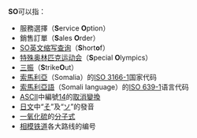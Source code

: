'''SO'''可以指：
*服務選擇（'''S'''ervice '''O'''ption）
*銷售訂單（'''S'''ales '''O'''rder）
*[http://shortof.com SO英文缩写查询]{{Wayback|url=http://shortof.com/ |date=20200809120033 }}（'''S'''hort'''o'''f）
*[[特殊奥林匹克运动会|特殊奥林匹克运动会]]（'''S'''pecial '''O'''lympics）
*[[三振|三振]]（'''S'''trike'''O'''ut）
*[[索馬利亞|索馬利亞]]（Somalia）的[[ISO_3166-1|ISO 3166-1]]国家代码
*[[索馬利亞語|索馬利亞語]]（Somali language）的[[ISO_639-1|ISO 639-1]]语言代码
* [[ASCII|ASCII]]中編號[[14|14]]的[[取消變換|取消變換]]
*[[日文|日文]]中“[[そ|そ]]”及“[[ソ|ソ]]”的發音
* [[一氧化硫|一氧化硫]]的[[分子式|分子式]]
* [[相模铁道|相模铁道]]各大路线的编号

{{消歧义|Cat=二字拉丁字母缩写消歧义}}